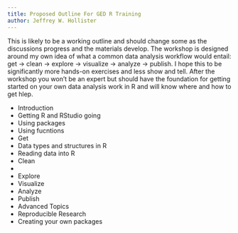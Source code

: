 ```yaml
---
title: Proposed Outline For GED R Training
author: Jeffrey W. Hollister
---
```


This is likely to be a working outline and should change some as the discussions progress and the materials develop.  The workshop is designed around my own idea of what a common data analysis workflow would entail: get -> clean -> explore -> visualize -> analyze -> publish.  I hope this to be significantly more hands-on exercises and less show and tell.  After the workshop you won't be an expert but should have the foundation for getting started on your own data analysis work in R and will know where and how to get hlep. 

- Introduction
 - Getting R and RStudio going
 - Using packages
 - Using fucntions
- Get
 - Data types and structures in R
 - Reading data into R
- Clean
 - 
- Explore
- Visualize
- Analyze
- Publish
- Advanced Topics
 - Reproducible Research
 - Creating your own packages
 